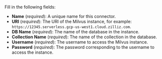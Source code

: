Fill in the following fields:

- **Name** (_required_): A unique name for this connector.
- **URI** (_required_): The URI of the Milvus instance, for example: `https://12345.serverless.gcp-us-west1.cloud.zilliz.com`.
- **DB Name** (_required_): The name of the database in the instance.
- **Collection Name** (_required_): The name of the collection in the database. 
- **Username** (_required_): The username to access the Milvus instance.
- **Password** (_required_): The password corresponding to the username to access the instance.